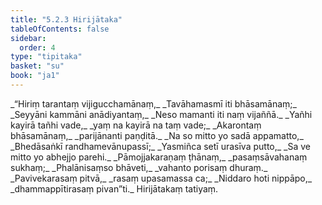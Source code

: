 ```yaml
---
title: "5.2.3 Hirijātaka"
tableOfContents: false
sidebar:
  order: 4
type: "tipitaka"
basket: "su"
book: "ja1"
---
```



<DynamicBreadcrumb />

<Division number="70" book="ja1" bookNo="22" page="249">

<Paragraph number="1229" type="verses" book="ja1">
_“Hiriṃ tarantaṃ vijigucchamānaṃ,_  
_Tavāhamasmī iti bhāsamānaṃ;_  
_Seyyāni kammāni anādiyantaṃ,_  
_Neso mamanti iti naṃ vijaññā._  

</Paragraph>

</Division>
<Division number="71" book="ja1" bookNo="22" page="249">

<Paragraph number="1230" type="verses" book="ja1">
_Yañhi kayirā tañhi vade,_  
_yaṃ na kayirā na taṃ vade;_  
_Akarontaṃ bhāsamānaṃ,_  
_parijānanti paṇḍitā._  

</Paragraph>

</Division>
<Division number="72" book="ja1" bookNo="22" page="249">

<Paragraph number="1231" type="verses" book="ja1">
_Na so mitto yo sadā appamatto,_  
_Bhedāsaṅkī randhamevānupassī;_  
_Yasmiñca setī urasīva putto,_  
_Sa ve mitto yo abhejjo parehi._  

</Paragraph>

</Division>
<Division number="73" book="ja1" bookNo="22" page="249">

<Paragraph number="1232" type="verses" book="ja1">
_Pāmojjakaraṇaṃ ṭhānaṃ,_  
_pasaṃsāvahanaṃ sukhaṃ;_  
_Phalānisaṃso bhāveti,_  
_vahanto porisaṃ dhuraṃ._  

</Paragraph>

</Division>
<Division number="74" book="ja1" bookNo="22" page="249">

<Paragraph number="1233" type="verses" book="ja1">
_Pavivekarasaṃ pitvā,_  
_rasaṃ upasamassa ca;_  
_Niddaro hoti nippāpo,_  
_dhammappītirasaṃ pivan”ti._  


</Paragraph>
</Division>

<Paragraph number="1234" type="center" book="ja1">
Hirijātakaṃ tatiyaṃ.
</Paragraph>